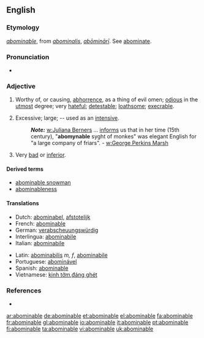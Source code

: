 ==English==

===Etymology===
{{F.}} ''[[abominable#French|abominable]]'', from {{L.}} ''[[abominalis]]'', ''[[abōminārī]]''. See [[abominate]].

===Pronunciation===
*{{audio|en-us-abominable.ogg|Audio (US)}}

===Adjective===
{{en-adj}}

# Worthy of, or causing, [[abhorrence]], as a thing of evil omen; [[odious]] in the [[utmost]] degree; very [[hateful]]; [[detestable]]; [[loathsome]]; [[execrable]].
# {{obsolete}} Excessive; large; -- used as an [[intensive]].
#:'''''Note:''''' [[w:Juliana Berners]] ... [[informs]] us that in her time (15th century), "'''abomynable''' syght of monkes" was elegant English for "a large company of friars". - [[w:George Perkins Marsh]]
# Very [[bad]] or [[inferior]].

====Derived terms====
*[[abominable snowman]]
*[[abominableness]]

====Translations====
{{top}}
*Dutch: [[abominabel]], [[afstotelijk]]
*French: [[abominable]]
*German: [[verabscheuungswürdig]]
*Interlingua: [[abominabile]]
*Italian: [[abominabile]]
{{mid}}
*Latin: [[abominabilis]] ''m, f'', [[abominabile]] {{n}}
*Portuguese: [[abominável]]
*Spanish: [[abominable]]
*Vietnamese: [[kinh tởm]],[[đáng ghét]]
{{bottom}}

===References===
*{{R:Webster 1913|abominable}}

[[ar:abominable]]
[[de:abominable]]
[[et:abominable]]
[[el:abominable]]
[[fa:abominable]]
[[fr:abominable]]
[[gl:abominable]]
[[io:abominable]]
[[it:abominable]]
[[pt:abominable]]
[[fi:abominable]]
[[ta:abominable]]
[[vi:abominable]]
[[uk:abominable]]